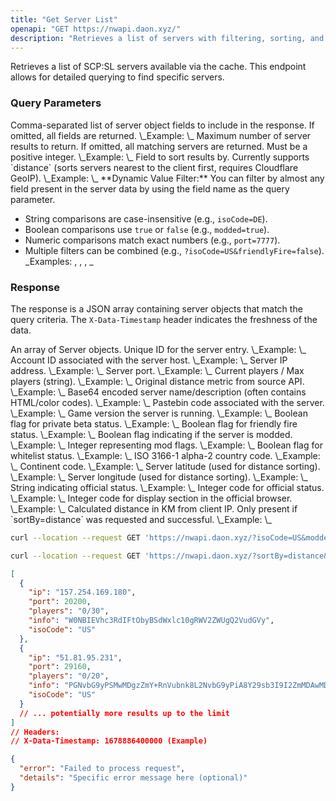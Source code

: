 ```yaml
---
title: "Get Server List"
openapi: "GET https://nwapi.daon.xyz/"
description: "Retrieves a list of servers with filtering, sorting, and field selection."
---
```


Retrieves a list of SCP:SL servers available via the cache. This endpoint allows for detailed querying to find specific servers.

### Query Parameters

<ParamField query="fields" type="string">
  Comma-separated list of server object fields to include in the response. If omitted, all fields are returned.
  \_Example: \_
</ParamField>

<ParamField query="limit" type="integer">
  Maximum number of server results to return. If omitted, all matching servers are returned. Must be a positive integer.
  \_Example: \_
</ParamField>

<ParamField query="sortBy" type="string">
  Field to sort results by. Currently supports `distance` (sorts servers nearest to the client first, requires Cloudflare GeoIP).
  \_Example: \_
</ParamField>

<ParamField query="{dynamic_filter}" type="string | boolean | number">
  **Dynamic Value Filter:** You can filter by almost any field present in the server data by using the field name as the query parameter.

  - String comparisons are case-insensitive (e.g., `isoCode=DE`).
  - Boolean comparisons use `true` or `false` (e.g., `modded=true`).
  - Numeric comparisons match exact numbers (e.g., `port=7777`).
  - Multiple filters can be combined (e.g., `?isoCode=US&friendlyFire=false`).
    \_Examples: , , , \_
</ParamField>

### Response

The response is a JSON array containing server objects that match the query criteria. The `X-Data-Timestamp` header indicates the freshness of the data.

<ResponseField name type="array">
  An array of Server objects.

  <Expandable title="Toggle Server object details">
    <ResponseField name="serverId" type="integer">
      Unique ID for the server entry. \_Example: \_
    </ResponseField>
    <ResponseField name="accountId" type="integer">
      Account ID associated with the server host. \_Example: \_
    </ResponseField>
    <ResponseField name="ip" type="string">
      Server IP address. \_Example: \_
    </ResponseField>
    <ResponseField name="port" type="integer">
      Server port. \_Example: \_
    </ResponseField>
    <ResponseField name="players" type="string">
      Current players / Max players (string). \_Example: \_
    </ResponseField>
    <ResponseField name="distance" type="integer">
      Original distance metric from source API. \_Example: \_
    </ResponseField>
    <ResponseField name="info" type="string">
      Base64 encoded server name/description (often contains HTML/color codes). \_Example: \_
    </ResponseField>
    <ResponseField name="pastebin" type="string">
      Pastebin code associated with the server. \_Example: \_
    </ResponseField>
    <ResponseField name="version" type="string">
      Game version the server is running. \_Example: \_
    </ResponseField>
    <ResponseField name="privateBeta" type="boolean">
      Boolean flag for private beta status. \_Example: \_
    </ResponseField>
    <ResponseField name="friendlyFire" type="boolean">
      Boolean flag for friendly fire status. \_Example: \_
    </ResponseField>
    <ResponseField name="modded" type="boolean">
      Boolean flag indicating if the server is modded. \_Example: \_
    </ResponseField>
    <ResponseField name="modFlags" type="integer">
      Integer representing mod flags. \_Example: \_
    </ResponseField>
    <ResponseField name="whitelist" type="boolean">
      Boolean flag for whitelist status. \_Example: \_
    </ResponseField>
    <ResponseField name="isoCode" type="string">
      ISO 3166-1 alpha-2 country code. \_Example: \_
    </ResponseField>
    <ResponseField name="continentCode" type="string">
      Continent code. \_Example: \_
    </ResponseField>
    <ResponseField name="latitude" type="number">
      Server latitude (used for distance sorting). \_Example: \_
    </ResponseField>
    <ResponseField name="longitude" type="number">
      Server longitude (used for distance sorting). \_Example: \_
    </ResponseField>
    <ResponseField name="official" type="string">
      String indicating official status. \_Example: \_
    </ResponseField>
    <ResponseField name="officialCode" type="integer">
      Integer code for official status. \_Example: \_
    </ResponseField>
    <ResponseField name="displaySection" type="integer">
      Integer code for display section in the official browser. \_Example: \_
    </ResponseField>
    <ResponseField name="_distanceFromClient" type="number">
      Calculated distance in KM from client IP. Only present if `sortBy=distance` was requested and successful. \_Example: \_
    </ResponseField>
  </Expandable>
</ResponseField>

<RequestExample>

```bash Example Request (Filter US, Non-Modded, Limit 5, Specific Fields)
curl --location --request GET 'https://nwapi.daon.xyz/?isoCode=US&modded=false&limit=5&fields=ip,port,players,info,isoCode'
```


```bash Example Request (Sort by Distance, Limit 10)
curl --location --request GET 'https://nwapi.daon.xyz/?sortBy=distance&limit=10'
```

</RequestExample>

<ResponseExample>

```json Response 200 (Example Filtered/Limited Result)
[
  {
    "ip": "157.254.169.180",
    "port": 20200,
    "players": "0/30",
    "info": "W0NBIEVhc3RdIFtObyBSdWxlc10gRWV2ZWUgQ2VudGVy",
    "isoCode": "US"
  },
  {
    "ip": "51.81.95.231",
    "port": 29160,
    "players": "0/20",
    "info": "PGNvbG9yPSMwMDgzZmY+RnVubnk8L2NvbG9yPiA8Y29sb3I9I2ZmMDAwMD5TY3A8L2NvbG9yPjxjb2xvcj0jMDAwMDAwMDA+PHNpemU9MT5FeGlsZWQgOS41LjE8L3NpemU+PC9jb2xvcj48Y29sb3I9IzAwMDAwMDAwPjxzaXplPTE+VUNSIDUuMC4wPC9zaXplPjwvY29sb3I+PGNvbG9yPSMwMDAwMDAwMD48c2l6ZT0xPkNlZE1vZFZlcmlmaWNhdGlvbjE0MTI0PC9zaXplPjwvY29sb3I+",
    "isoCode": "US"
  }
  // ... potentially more results up to the limit
]
// Headers:
// X-Data-Timestamp: 1678886400000 (Example)
```


```json Response 500 (Internal Server Error)
{
  "error": "Failed to process request",
  "details": "Specific error message here (optional)"
}
```

</ResponseExample>